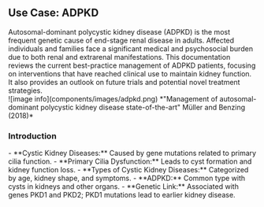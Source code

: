 ## Use Case: ADPKD
<div style={{textAlign:"justify"}}>
    Autosomal-dominant polycystic kidney disease (ADPKD) is the most frequent genetic cause of end-stage renal disease in adults. Affected individuals and families face a significant medical and psychosocial burden due to both renal and extrarenal manifestations. This documentation reviews the current best-practice management of ADPKD patients, focusing on interventions that have reached clinical use to maintain kidney function. It also provides an outlook on future trials and potential novel treatment strategies.
</div>
![image info](components/images/adpkd.png)
*"Management of autosomal-dominant polycystic kidney disease state-of-the-art" Müller and Benzing (2018)*

### Introduction
<div style={{textAlign:"justify"}}>
    - **Cystic Kidney Diseases:** Caused by gene mutations related to primary cilia function.
    - **Primary Cilia Dysfunction:** Leads to cyst formation and kidney function loss.
    - **Types of Cystic Kidney Diseases:** Categorized by age, kidney shape, and symptoms.
    - **ADPKD:** Common type with cysts in kidneys and other organs.
    - **Genetic Link:** Associated with genes PKD1 and PKD2; PKD1 mutations lead to earlier kidney disease.
</div>
